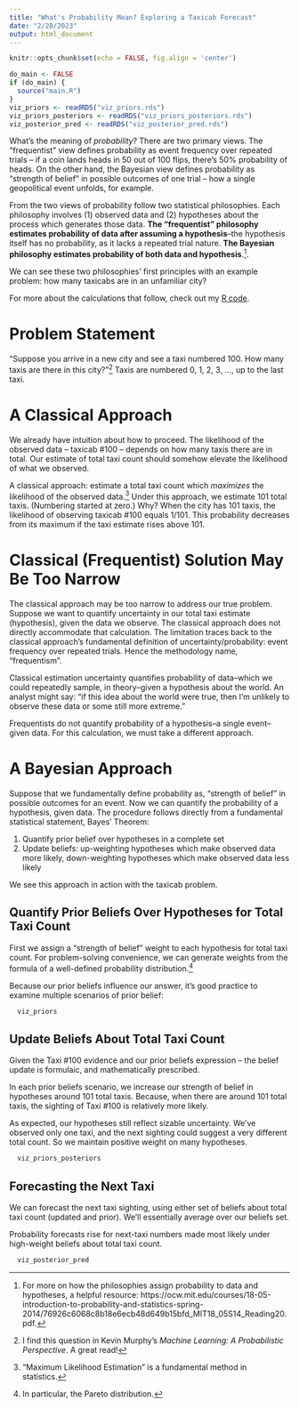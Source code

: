 ```yaml
---
title: "What's Probability Mean? Exploring a Taxicab Forecast"
date: "2/28/2023"
output: html_document
---
```


```r
knitr::opts_chunk$set(echo = FALSE, fig.align = 'center')

do_main <- FALSE
if (do_main) {
  source("main.R")
}
viz_priors <- readRDS("viz_priors.rds")
viz_priors_posteriors <- readRDS("viz_priors_posteriors.rds")
viz_posterior_pred <- readRDS("viz_posterior_pred.rds")
```

What's the meaning of _probability_? There are two primary views. The "frequentist" view defines probability as event frequency over repeated trials -- if a coin lands heads in 50 out of 100 flips, there's 50% probability of heads. On the other hand, the Bayesian view defines probability as "strength of belief" in possible outcomes of one trial -- how a single geopolitical event unfolds, for example. 

From the two views of probability follow two statistical philosophies. Each philosophy involves (1) observed data and (2) hypotheses about the process which generates those data. **The "frequentist" philosophy estimates probability of data after assuming a hypothesis**--the hypothesis itself has no probability, as it lacks a repeated trial nature. **The Bayesian philosophy estimates probability of both data and hypothesis**.^[For more on how the philosophies assign probability to data and hypotheses, a helpful resource: https://ocw.mit.edu/courses/18-05-introduction-to-probability-and-statistics-spring-2014/76926c6068c8b18e6ecb48d649b15bfd_MIT18_05S14_Reading20.pdf.]. 

We can see these two philosophies' first principles with an example problem: how many taxicabs are in an unfamiliar city?

For more about the calculations that follow, check out my [R code](https://github.com/abrahamalex13/bayesian-case-studies/blob/main/taxicab/main.R).

# Problem Statement

"Suppose you arrive in a new city and see a taxi numbered 100. How many taxis are there in this city?"^[I find this question in Kevin Murphy's _Machine Learning: A Probabilistic Perspective_. A great read!] Taxis are numbered 0, 1, 2, 3, ..., up to the last taxi.


# A Classical Approach

We already have intuition about how to proceed. The likelihood of the observed data -- taxicab #100 -- depends on how many taxis there are in total. Our estimate of total taxi count should somehow elevate the likelihood of what we observed.

A classical approach: estimate a total taxi count which _maximizes_ the likelihood of the observed data.^["Maximum Likelihood Estimation" is a fundamental method in statistics.] Under this approach, we estimate 101 total taxis. (Numbering started at zero.) Why? When the city has 101 taxis, the likelihood of observing taxicab #100 equals 1/101. This probability decreases from its maximum if the taxi estimate rises above 101.


# Classical (Frequentist) Solution May Be Too Narrow

The classical approach may be too narrow to address our true problem. Suppose we want to quantify uncertainty in our total taxi estimate (hypothesis), given the data we observe. The classical approach does not directly accommodate that calculation. The limitation traces back to the classical approach's fundamental definition of uncertainty/probability: event frequency over repeated trials. Hence the methodology name, "frequentism". 

Classical estimation uncertainty quantifies probability of data--which we could repeatedly sample, in theory--given a hypothesis about the world. An analyst might say: "if this idea about the world were true, then I'm unlikely to observe these data or some still more extreme." 

Frequentists do not quantify probability of a hypothesis--a single event--given data. For this calculation, we must take a different approach.


# A Bayesian Approach

Suppose that we fundamentally define probability as, 
"strength of belief" in possible outcomes for an event.
Now we can quantify the probability of a hypothesis, given data.
The procedure follows directly from a 
fundamental statistical statement, Bayes' Theorem:

1. Quantify prior belief over hypotheses in a complete set 
2. Update beliefs: up-weighting hypotheses which make observed data more likely, down-weighting hypotheses which make observed data less likely

We see this approach in action with the taxicab problem. 

## Quantify Prior Beliefs Over Hypotheses for Total Taxi Count

First we assign a "strength of belief" weight to each 
hypothesis for total taxi count.
For problem-solving convenience, we can generate weights from 
the formula of a well-defined probability distribution.^[In particular, the Pareto distribution.]

Because our prior beliefs influence our answer,
it's good practice to examine multiple scenarios of prior belief:

```r
  viz_priors
```

## Update Beliefs About Total Taxi Count

Given the Taxi #100 evidence and our prior beliefs expression -- the belief update is formulaic, and mathematically prescribed. 

In each prior beliefs scenario, 
we increase our strength of belief in hypotheses 
around 101 total taxis. Because, when there are around 101 total taxis, the sighting of Taxi #100 is relatively more likely. 

As expected, our hypotheses still reflect sizable uncertainty.
We've observed only one taxi, and the next sighting could suggest a very different total count. So we maintain positive weight on many hypotheses.

```r
  viz_priors_posteriors
```

## Forecasting the Next Taxi

We can forecast the next taxi sighting, using either set of beliefs about total taxi count (updated and prior). We'll essentially average over our beliefs set.

Probability forecasts rise for next-taxi numbers made most likely under high-weight beliefs about total taxi count.

```r
  viz_posterior_pred
```

